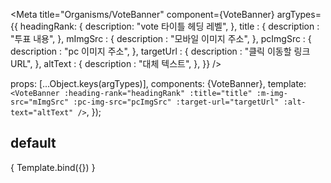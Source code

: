 
<Meta
  title="Organisms/VoteBanner"
  component={VoteBanner}
  argTypes={{
    headingRank: {
      description: "vote 타이틀 헤딩 레벨",
    },
    title : {
      description : "투표 내용",
    },
    mImgSrc : {
      description : "모바일 이미지 주소",
    },
    pcImgSrc : {
      description : "pc 이미지 주소",
    },
    targetUrl : {
      description : "클릭 이동할 링크 URL",
    },
    altText : {
      description : "대체 텍스트",
    },
  }}
/>

  props: [...Object.keys(argTypes)],
  components: {VoteBanner},
  template: `
    <VoteBanner
      :heading-rank="headingRank"
      :title="title"
      :m-img-src="mImgSrc"
      :pc-img-src="pcImgSrc"
      :target-url="targetUrl"
      :alt-text="altText"
    />
  `,
});

##  default
<Canvas>
  <Story
    name="default"
    parameters={{ layout: `fullscreen` }}
    args = {{
      title: `1이삼사오육칠팔구십2이삼사오육칠팔구십3이삼사오육칠팔구십4이삼사오육칠팔구십5이삼사오육칠팔구십6이삼사오육칠팔구십7이삼사오육칠팔구십`,
      mImgSrc : `/img/dummy/vote_banner_m.png`,
      pcImgSrc : `/img/dummy/vote_banner_pc.png`,
      targetUrl : `https://www.saramin.co.kr`,
      altText : `투표배너`,
    }}
  >
    { Template.bind({}) }
  </Story>
</Canvas>

